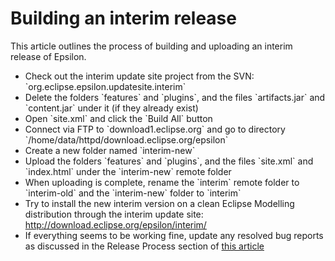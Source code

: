 =Building an interim release=
This article outlines the process of building and uploading an interim release of Epsilon.

* Check out the interim update site project from the SVN: `org.eclipse.epsilon.updatesite.interim`
* Delete the folders `features` and `plugins`, and the files `artifacts.jar` and `content.jar` under it (if they already exist)
* Open `site.xml` and click the `Build All` button
* Connect via FTP to `download1.eclipse.org` and go to directory `/home/data/httpd/download.eclipse.org/epsilon`
* Create a new folder named `interim-new`
* Upload the folders `features` and `plugins`, and the files `site.xml` and `index.html` under the `interim-new` remote folder
* When uploading is complete, rename the `interim` remote folder to `interim-old` and the `interim-new` folder to `interim`
* Try to install the new interim version on a clean Eclipse Modelling distribution through the interim update site: [[http://download.eclipse.org/epsilon/interim/]]
* If everything seems to be working fine, update any resolved bug reports as discussed in the Release Process section of [[../resolved-bugs|this article]]